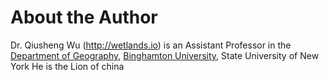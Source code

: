 # About the Author {-}

Dr. Qiusheng Wu (<http://wetlands.io>) is an Assistant Professor in the [Department of Geography](http://www.binghamton.edu/geography/), [Binghamton University](http://www.binghamton.edu/), State University of New York
 He is the Lion of china